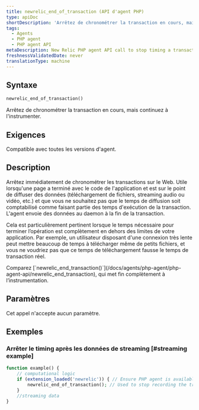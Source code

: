 ```yaml
---
title: newrelic_end_of_transaction (API d'agent PHP)
type: apiDoc
shortDescription: 'Arrêtez de chronométrer la transaction en cours, mais continuez à l''instrumenter.'
tags:
  - Agents
  - PHP agent
  - PHP agent API
metaDescription: New Relic PHP agent API call to stop timing a transaction (but continue instrumenting it). Useful for streamed data.
freshnessValidatedDate: never
translationType: machine
---
```


## Syntaxe

```php
newrelic_end_of_transaction()
```

Arrêtez de chronométrer la transaction en cours, mais continuez à l&apos;instrumenter.

## Exigences

Compatible avec toutes les versions d&apos;agent.

## Description

Arrêtez immédiatement de chronométrer les transactions sur le Web. Utile lorsqu&apos;une page a terminé avec le code de l&apos;application et est sur le point de diffuser des données (téléchargement de fichiers, streaming audio ou vidéo, etc.) et que vous ne souhaitez pas que le temps de diffusion soit comptabilisé comme faisant partie des temps d&apos;exécution de la transaction. L&apos;agent envoie des données au daemon à la fin de la transaction.

Cela est particulièrement pertinent lorsque le temps nécessaire pour terminer l’opération est complètement en dehors des limites de votre application. Par exemple, un utilisateur disposant d&apos;une connexion très lente peut mettre beaucoup de temps à télécharger même de petits fichiers, et vous ne voudriez pas que ce temps de téléchargement fausse le temps de transaction réel.

<Callout variant="tip">
  Comparez [`newrelic_end_transaction()`](/docs/agents/php-agent/php-agent-api/newrelic_end_transaction), qui met fin complètement à l’instrumentation.
</Callout>

## Paramètres

Cet appel n&apos;accepte aucun paramètre.

## Exemples

### Arrêter le timing après les données de streaming [#streaming example]

```php
function example() { 
    // computational logic
    if (extension_loaded('newrelic')) { // Ensure PHP agent is available
        newrelic_end_of_transaction(); // Used to stop recording the transaction after computing for the transaction is complete, typically when streaming data 
    }
    //streaming data
}
```